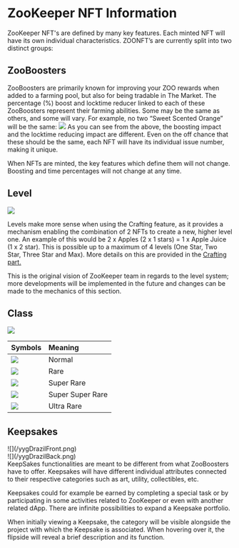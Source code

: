 # ZooKeeper NFT Information
ZooKeeper NFT's are defined by many key features.  Each minted NFT will have its own individual characteristics.
ZOONFT’s are currently split into two distinct groups:

## ZooBoosters

ZooBoosters are primarily known for improving your ZOO rewards when added to a farming pool, but also for being tradable in The Market. The percentage (%) boost and locktime reducer linked to each of these ZooBoosters represent their farming abilities.
Some may be the same as others, and some will vary.  For example, no two “Sweet Scented Orange” will be the same:
![](/docs/image11.png)
As you can see from the above, the boosting impact and the locktime reducing impact are different.  Even on the off chance that these should be the same, each NFT will have its individual issue number, making it unique.

When NFTs are minted, the key features which define them will not change.  Boosting and time percentages will not change at any time.

## Level

![](/levels.png)

Levels make more sense when using the Crafting feature, as it provides a mechanism enabling the combination of 2 NFTs to create a new, higher level one. An example of this would be 2 x Apples (2 x 1 stars) = 1 x Apple Juice (1 x 2 star). This is possible up to a maximum of 4 levels (One Star, Two Star, Three Star and Max).  More details on this are provided in the [Crafting part.](/manual/crafting) 

This is the original vision of ZooKeeper team in regards to the level system; more developments will be implemented in the future and changes can be made to the mechanics of this section.


## Class

![](/class.png)

<div style={{marginTop:20}}>

| Symbols        | Meaning | 
| :---          |    :----   | 
| ![](/level/N.png)        | Normal      | 
| ![](/level/R.png)     | Rare        |
| ![](/level/SR.png) | Super Rare            | 
| ![](/level/SSR.png) |  Super Super Rare           | 
| ![](/level/UR.png) |  Ultra Rare           |


</div>

## Keepsakes

<div style={{marginTop:20}}>
    <div style={{float:'left'}}>
        ![](/yygDrazilFront.png)
    </div>
    <div style={{float:'left',paddingLeft:20}}>
        ![](/yygDrazilBack.png)
    </div>
</div>

<div style={{paddingTop:20,clear:'left'}}>
KeepSakes functionalities are meant to be different from what ZooBoosters have to offer. Keepsakes will have different individual attributes connected to their respective categories such as art, utility, collectibles, etc.

Keepsakes could for example be earned by completing a special task or by participating in some activities related to ZooKeeper or even with another related dApp. There are infinite possibilities to expand a Keepsake portfolio.

When initially viewing a Keepsake, the category will be visible alongside the project with which the Keepsake is associated. When hovering over it, the flipside will reveal a brief description and its function.
</div>
